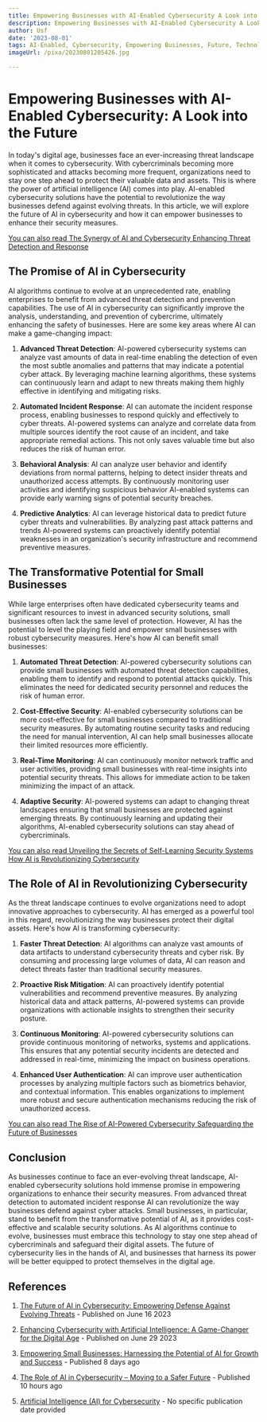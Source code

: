 ```yaml
---
title: Empowering Businesses with AI-Enabled Cybersecurity A Look into the Future
description: Empowering Businesses with AI-Enabled Cybersecurity A Look into the Future
author: Usf
date: '2023-08-01'
tags: AI-Enabled, Cybersecurity, Empowering Businesses, Future, Technology, Innovation
imageUrl: /pixa/20230801205426.jpg

---
```

# Empowering  Businesses with AI-Enabled Cybersecurity: A Look into the Future

In today's digital age,  businesses face an ever-increasing threat landscape when it  comes to cybersecurity. With cybercriminals becoming more sophisticated and attacks becoming more frequent, organizations need to stay  one  step ahead to protect their valuable data and assets. This is where the power of  artificial intelligence (AI) comes into  play. AI-enabled cybersecurity solutions have the  potential to revolutionize  the way businesses defend  against evolving threats. In this article, we  will explore the future of AI in cybersecurity  and how it can empower businesses to  enhance their security measures.

[You can also read The Synergy of AI and Cybersecurity  Enhancing Threat Detection and Response](The%20Synergy%20of%20AI%20and%20Cybersecurity%20Enhancing%20Threat%20Detection%20and%20Response)


## The Promise of AI in Cybersecurity

AI  algorithms continue to  evolve at an unprecedented rate, enabling enterprises to benefit from advanced threat detection and prevention capabilities. The use of AI in cybersecurity can significantly  improve the analysis, understanding, and prevention of cybercrime, ultimately enhancing the safety of businesses. Here  are some key areas where AI can make a game-changing impact:

1. **Advanced Threat Detection**: AI-powered cybersecurity systems can analyze vast amounts of data in real-time enabling the detection of even the most subtle anomalies and patterns that  may indicate a potential cyber attack. By leveraging machine learning algorithms, these systems can continuously learn and adapt to new threats making  them highly effective in identifying  and mitigating risks.

2. **Automated  Incident Response**: AI can automate the incident  response process, enabling businesses to respond quickly and effectively to cyber threats. AI-powered systems can analyze and correlate data  from multiple sources identify the root cause of  an incident, and take appropriate remedial actions. This not only saves valuable time but also reduces the risk of human error.

3. **Behavioral Analysis**:  AI can analyze user behavior and identify deviations  from normal patterns, helping to detect insider threats and unauthorized access attempts. By continuously monitoring user activities and identifying suspicious  behavior AI-enabled systems can provide early warning signs of potential security breaches.

4. **Predictive Analytics**: AI can leverage historical data to predict  future cyber threats and vulnerabilities. By analyzing past  attack patterns and trends AI-powered systems can proactively identify  potential weaknesses in an organization's security infrastructure and recommend preventive measures.

## The Transformative Potential for Small Businesses

While large enterprises often have dedicated cybersecurity teams and significant resources to  invest in advanced security solutions, small businesses often lack the same level  of protection. However, AI  has  the potential to level the playing field and  empower small businesses with  robust  cybersecurity  measures.  Here's how AI can benefit small businesses:

1. **Automated Threat Detection**: AI-powered cybersecurity solutions can provide small businesses with automated threat detection capabilities, enabling them to identify and  respond to potential attacks quickly. This eliminates the need for dedicated security personnel and reduces the risk of human error.

2. **Cost-Effective Security**:  AI-enabled cybersecurity solutions can be more cost-effective for small businesses compared  to traditional security measures. By automating routine security tasks and reducing  the need for manual intervention, AI can help small  businesses allocate their limited resources more efficiently.

3. **Real-Time  Monitoring**: AI can  continuously  monitor network traffic  and  user activities, providing small businesses with real-time insights into potential  security threats. This allows for immediate action to be  taken minimizing the impact of an attack.

4. **Adaptive Security**: AI-powered systems can adapt to changing threat landscapes ensuring that small businesses are  protected against emerging threats. By continuously learning and  updating their algorithms, AI-enabled cybersecurity solutions  can stay ahead of  cybercriminals.

[You can also read Unveiling the Secrets of Self-Learning Security Systems How AI is  Revolutionizing Cybersecurity](Unveiling%20the%20Secrets%20of%20Self-Learning%20Security%20Systems%20How%20AI%20is%20Revolutionizing%20Cybersecurity)


## The Role  of AI  in Revolutionizing Cybersecurity

As the threat landscape continues to evolve organizations need to adopt innovative approaches to cybersecurity. AI has emerged as a powerful tool in this regard, revolutionizing the  way businesses protect their digital assets. Here's how AI  is transforming  cybersecurity:

1. **Faster Threat  Detection**: AI algorithms can analyze vast amounts of data artifacts  to understand cybersecurity threats and cyber risk. By consuming and processing large volumes of data, AI can reason and detect threats faster than traditional security measures.

2. **Proactive Risk Mitigation**: AI can proactively identify potential vulnerabilities and recommend preventive measures. By analyzing historical data  and attack patterns,  AI-powered systems can provide organizations with actionable insights to strengthen their security posture.

3.  **Continuous Monitoring**: AI-powered cybersecurity solutions  can provide continuous monitoring of  networks, systems  and applications. This ensures that any potential  security incidents are  detected and addressed in real-time, minimizing the impact on business operations.

4. **Enhanced User Authentication**: AI can improve user authentication processes by analyzing multiple factors such as biometrics behavior, and contextual information. This enables organizations to implement more robust and secure authentication mechanisms reducing the risk  of unauthorized access.

[You can also read The Rise of AI-Powered Cybersecurity Safeguarding the Future of Businesses](The%20Rise%20of%20AI-Powered%20Cybersecurity%20Safeguarding%20the%20Future%20of%20Businesses)


##  Conclusion

As businesses continue to face an ever-evolving threat landscape, AI-enabled cybersecurity solutions hold  immense  promise in empowering organizations to enhance their security measures. From advanced threat detection to automated incident response AI can revolutionize the way businesses  defend against cyber attacks. Small businesses, in particular,  stand to benefit from the transformative potential of  AI, as it provides cost-effective and scalable security solutions. As AI  algorithms continue  to evolve, businesses must embrace this technology to stay one step ahead of cybercriminals and  safeguard their digital assets. The future of cybersecurity lies in the hands of AI, and businesses  that harness its power will  be better  equipped to  protect themselves in the digital age.

## References

1.  [The Future of AI in Cybersecurity: Empowering Defense Against Evolving Threats](https://www.linkedin.com/pulse/future-ai-cybersecurity-empowering-defense-against-threats-nicholls) - Published on June 16 2023

2. [Enhancing Cybersecurity with Artificial Intelligence: A Game-Changer for  the Digital  Age](https://ipvnetwork.com/enhancing-cybersecurity-with-artificial-intelligence-a-game-changer-for-the-digital-age/) - Published  on June 29 2023

3. [Empowering Small Businesses: Harnessing the Potential of AI for Growth and  Success](https://www.chalmersinsurancegroup.com/blog/post/empowering-small-businesses-harnessing-the-potential-of-ai-for-growth-and-success) - Published 8 days ago

4. [The Role of AI in  Cybersecurity –  Moving to a Safer Future](https://stefanini.com/en/insights/articles/the-role-of-ai-in-cybersecurity-moving-to-a-safer-future) - Published 10 hours  ago

5. [Artificial  Intelligence (AI) for Cybersecurity](https://www.ibm.com/security/artificial-intelligence)  - No  specific publication date provided